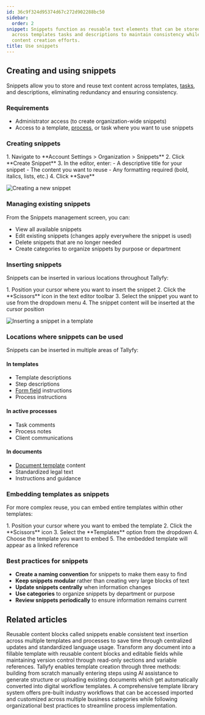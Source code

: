```yaml
---
id: 36c9f324d95374d67c272d902288bc50
sidebar:
  order: 2
snippet: Snippets function as reusable text elements that can be stored and inserted
  across templates tasks and descriptions to maintain consistency while reducing redundant
  content creation efforts.
title: Use snippets
---
```


## Creating and using snippets

Snippets allow you to store and reuse text content across templates, [tasks](/products/pro/tracking-and-tasks/tasks/), and descriptions, eliminating redundancy and ensuring consistency.

### Requirements
- Administrator access (to create organization-wide snippets)
- Access to a template, [process](/products/pro/tracking-and-tasks/processes/), or task where you want to use snippets

### Creating snippets

<Steps>
1. Navigate to **Account Settings > Organization > Snippets**
2. Click **Create Snippet**
3. In the editor, enter:
   - A descriptive title for your snippet
   - The content you want to reuse
   - Any formatting required (bold, italics, lists, etc.)
4. Click **Save**
</Steps>

![Creating a new snippet](https://screenshots.tallyfy.com/tallyfy%2Fpro%2Fdesktop-light-create-snippet1701483433378.png)

### Managing existing snippets

From the Snippets management screen, you can:
- View all available snippets
- Edit existing snippets (changes apply everywhere the snippet is used)
- Delete snippets that are no longer needed
- Create categories to organize snippets by purpose or department

### Inserting snippets

Snippets can be inserted in various locations throughout Tallyfy:

<Steps>
1. Position your cursor where you want to insert the snippet
2. Click the **Scissors** icon in the text editor toolbar
3. Select the snippet you want to use from the dropdown menu
4. The snippet content will be inserted at the cursor position
</Steps>

![Inserting a snippet in a template](https://screenshots.tallyfy.com/tallyfy%2Fpro%2Fdesktop-light-insert-snippet-in-template-example.png)

### Locations where snippets can be used

Snippets can be inserted in multiple areas of Tallyfy:

#### In templates
- Template descriptions
- Step descriptions
- [Form field](/products/pro/tracking-and-tasks/tasks/what-are-form-fields-in-tallyfy/) instructions
- Process instructions

#### In active processes
- Task comments
- Process notes
- Client communications

#### In documents
- [Document template](/products/pro/documenting/documents/) content
- Standardized legal text
- Instructions and guidance

### Embedding templates as snippets

For more complex reuse, you can embed entire templates within other templates:

<Steps>
1. Position your cursor where you want to embed the template
2. Click the **Scissors** icon
3. Select the **Templates** option from the dropdown
4. Choose the template you want to embed
5. The embedded template will appear as a linked reference
</Steps>

### Best practices for snippets

- **Create a naming convention** for snippets to make them easy to find
- **Keep snippets modular** rather than creating very large blocks of text
- **Update snippets centrally** when information changes
- **Use categories** to organize snippets by department or purpose
- **Review snippets periodically** to ensure information remains current


## Related articles
<CardGrid>
<LinkTitleCard header="<b>Templates > Snippets</b>" href="/products/pro/documenting/templates/snippets/" > Reusable content blocks called snippets enable consistent text insertion across multiple templates and processes to save time through centralized updates and standardized language usage. </LinkTitleCard>
<LinkTitleCard header="<b>Features > Fill in the blanks</b>" href="/products/pro/tutorials/features/fill-in-the-blanks/" > Transform any document into a fillable template with reusable content blocks and editable fields while maintaining version control through read-only sections and variable references. </LinkTitleCard>
<LinkTitleCard header="<b>Templates > Create a template</b>" href="/products/pro/documenting/templates/create-template/" > Tallyfy enables template creation through three methods: building from scratch manually entering steps using AI assistance to generate structure or uploading existing documents which get automatically converted into digital workflow templates. </LinkTitleCard>
<LinkTitleCard header="<b>Templates > Sample Templates</b>" href="/products/pro/documenting/templates/how-can-i-access-tallyfys-sample-templates/" > A comprehensive template library system offers pre-built industry workflows that can be accessed imported and customized across multiple business categories while following organizational best practices to streamline process implementation. </LinkTitleCard>
</CardGrid>